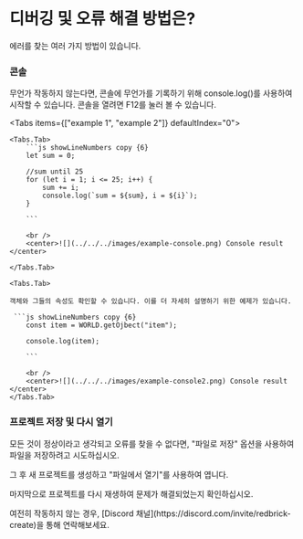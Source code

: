
# 디버깅 및 오류 해결 방법은?

에러를 찾는 여러 가지 방법이 있습니다.

<Steps>

### 콘솔

무언가 작동하지 않는다면, 콘솔에 무언가를 기록하기 위해 console.log()를 사용하여 시작할 수 있습니다. 콘솔을 열려면 F12를 눌러 볼 수 있습니다.

<Tabs items={["example 1", "example 2"]} defaultIndex="0">

    <Tabs.Tab>
        ```js showLineNumbers copy {6}
        let sum = 0;

        //sum until 25
        for (let i = 1; i <= 25; i++) {
            sum += i;
            console.log(`sum = ${sum}, i = ${i}`);
        }

        ```

        <br />
        <center>![](../../../images/example-console.png) Console result </center>

    </Tabs.Tab>

    <Tabs.Tab>

    객체와 그들의 속성도 확인할 수 있습니다. 이를 더 자세히 설명하기 위한 예제가 있습니다.

     ```js showLineNumbers copy {6}
        const item = WORLD.getOjbect("item");

        console.log(item);

        ```

        <br />
        <center>![](../../../images/example-console2.png) Console result </center>
    </Tabs.Tab>

</Tabs>

### 프로젝트 저장 및 다시 열기

모든 것이 정상이라고 생각되고 오류를 찾을 수 없다면, "파일로 저장" 옵션을 사용하여 파일을 저장하려고 시도하십시오.

그 후 새 프로젝트를 생성하고 "파일에서 열기"를 사용하여 엽니다.

마지막으로 프로젝트를 다시 재생하여 문제가 해결되었는지 확인하십시오.

<Callout type="error">
  여전히 작동하지 않는 경우, [Discord 채널](https://discord.com/invite/redbrick-create)을 통해 연락해보세요.
</Callout>
</Steps>
